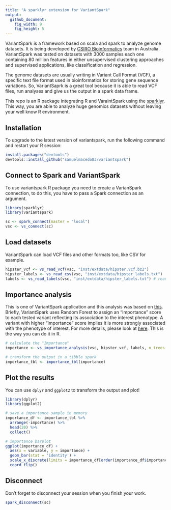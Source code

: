 ```yaml
---
title: "A sparklyr extension for VariantSpark"
output:
  github_document:
    fig_width: 9
    fig_height: 5
---
```


 VariantSpark is a framework based on scala and spark to analyze genome datasets. It is
being developed by [CSIRO Bioinformatics](https://bioinformatics.csiro.au/) team in Australia. VariantSpark was tested on datasets with 3000 samples each one containing 80 million features in either unsupervised clustering approaches and supervised applications, like classification and regression.

  The genome datasets are usually writing in Variant Call Format (VCF), a specific text file format used in bioinformatics for storing gene sequence variations. So, VariantSaprk is a great tool because it is able to read VCF files, run analyses and give us the output in a spark data frame.

 This repo is an R package integrating R and VaraintSpark using the [sparklyr](https://github.com/rstudio/sparklyr). This way, you are able to analyze huge genomics datasets without leaving your well know R environment. 

## Installation

To upgrade to the latest version of variantspark, run the following command and restart your R session:

```r
install.packages("devtools")
devtools::install_github("samuelmacedo83/variantspark")
```

## Connect to Spark and VariantSpark

  To use variantspark R package you need to create a VarianSpark connection, to do this, you have to pass a Spark connection as an argument. 

```r
library(sparklyr)
library(variantspark)

sc <- spark_connect(master = "local")
vsc <- vs_connect(sc)
```

## Load datasets

  VariantSpark can load VCF files and other formats too, like CSV for example.

```r
hipster_vcf <- vs_read_vcf(vsc, "inst/extdata/hipster.vcf.bz2")
hipster_labels <- vs_read_csv(vsc, "inst/extdata/hipster_labels.txt")
labels <- vs_read_labels(vsc, "inst/extdata/hipster_labels.txt") # read just the label column
```

## Importance analysis

  This is one of VariantSpark application and this analysis was based on [this](https://docs.databricks.com/applications/genomics/variant-spark.html). Briefly,
VariantSpark uses Random Forest to assign an "Importance" score to each tested variant reflecting its association to the interest phenotype. A variant with higher "Importance" score implies it is more strongly associated with the phenotype of interest. For more details, please look at [here](https://variantspark.readthedocs.io/en/latest/overview.html#importance-analysis). This is the way you can do it in R.

```r
# calculate the "Importance"
importance <- vs_importance_analysis(vsc, hipster_vcf, labels, n_trees = 100)

# transform the output in a tibble spark
importance_tbl <- importance_tbl(importance) 
```

## Plot the results

You can use `dplyr` and `ggplot2` to transform the output and plot!

```r
library(dplyr)
library(ggplot2)

# save a importance sample in memory
importance_df <- importance_tbl %>% 
  arrange(-importance) %>% 
  head(20) %>% 
  collect()

# importance barplot
ggplot(importance_df) +
  aes(x = variable, y = importance) + 
  geom_bar(stat = 'identity') +          
  scale_x_discrete(limits = importance_df[order(importance_df$importance), 1]$variable) + 
  coord_flip()
```

## Disconnect

Don't forget to disconnect your session when you finish your work.

```r
spark_disconnect(sc)
```
